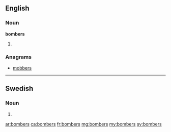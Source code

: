 ==English==

===Noun===
'''bombers'''

# {{plural of|bomber}}

===Anagrams===
* [[mobbers#English|mobbers]]

----

==Swedish==

===Noun===
{{head|sv|noun form}}

# {{sv-noun-form-indef-gen-pl|bomb}}

[[ar:bombers]]
[[ca:bombers]]
[[fr:bombers]]
[[mg:bombers]]
[[my:bombers]]
[[sv:bombers]]